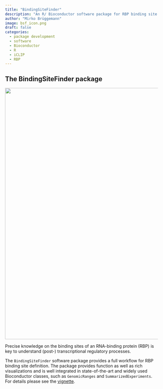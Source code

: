 ```yaml
---
title: "BindingSiteFinder"
description: "An R/ Bioconductor software package for RBP binding site definition"
author: "Mirko Brüggemann"
image: bsf_icon.png
draft: false
categories:
  - package development
  - software
  - Bioconductor
  - R
  - iCLIP
  - RBP
---
```


## The BindingSiteFinder package

![](./bsf_summary.png){width="828"}

Precise knowledge on the binding sites of an RNA-binding protein (RBP) is key to understand (post-) transcriptional regulatory processes.

The `BindingSiteFinder` software package provides a full workflow for RBP binding site definition. The package provides function as well as rich visualizations and is well integrated in state-of-the-art and widely used Bioconductor classes, such as `GenomicRanges` and `SummarizedExperiments`. For details please see the [vignette](https://bioconductor.org/packages/release/bioc/html/BindingSiteFinder.html).
